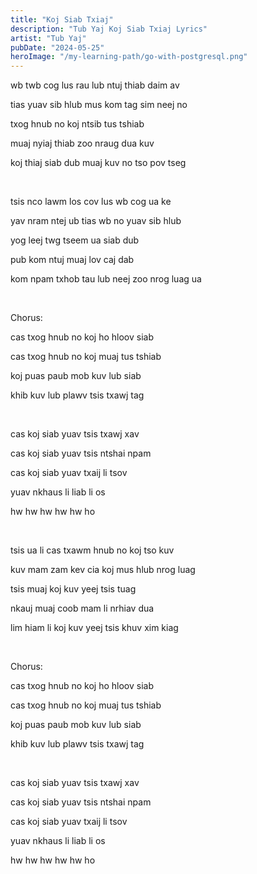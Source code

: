 ```yaml
---
title: "Koj Siab Txiaj"
description: "Tub Yaj Koj Siab Txiaj Lyrics"
artist: "Tub Yaj"
pubDate: "2024-05-25"
heroImage: "/my-learning-path/go-with-postgresql.png"
---
```


wb twb cog lus rau lub ntuj thiab daim av

tias yuav sib hlub mus kom tag sim neej no

txog hnub no koj ntsib tus tshiab

muaj nyiaj thiab zoo nraug dua kuv

koj thiaj siab dub muaj kuv no tso pov tseg

<br />

tsis nco lawm los cov lus wb cog ua ke

yav nram ntej ub tias wb no yuav sib hlub

yog leej twg tseem ua siab dub

pub kom ntuj muaj lov caj dab

kom npam txhob tau lub neej zoo nrog luag ua

<br />

Chorus:

cas txog hnub no koj ho hloov siab

cas txog hnub no koj muaj tus tshiab

koj puas paub mob kuv lub siab

khib kuv lub plawv tsis txawj tag

<br />

cas koj siab yuav tsis txawj xav

cas koj siab yuav tsis ntshai npam

cas koj siab yuav txaij li tsov

yuav nkhaus li liab li os

hw hw hw hw hw ho

<br />

tsis ua li cas txawm hnub no koj tso kuv

kuv mam zam kev cia koj mus hlub nrog luag

tsis muaj koj kuv yeej tsis tuag

nkauj muaj coob mam li nrhiav dua

lim hiam li koj kuv yeej tsis khuv xim kiag

<br />

Chorus:

cas txog hnub no koj ho hloov siab

cas txog hnub no koj muaj tus tshiab

koj puas paub mob kuv lub siab

khib kuv lub plawv tsis txawj tag

<br />

cas koj siab yuav tsis txawj xav

cas koj siab yuav tsis ntshai npam

cas koj siab yuav txaij li tsov

yuav nkhaus li liab li os

hw hw hw hw hw ho
